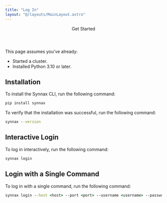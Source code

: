 ```yaml
---
title: "Log In"
layout: "@/layouts/MainLayout.astro"
---
```



<Header>
    <Header.Title>Get Started</Header.Title>
</Header>

This page assumes you've already:

-   Started a cluster.
-   Installed Python 3.10 or later.

## Installation

To install the Synnax CLI, run the following command:

```cmd
pip install synnax
```

To verify that the installation was successful, run the following command:

```cmd
synnax --version
```

## Interactive Login

To log in interactively, run the following command:

```cmd
synnax login
```

## Login with a Single Command

To log in with a single command, run the following command:

```cmd
synnax login --host <host> --port <port> --username <username> --password <password> --secure/--insecure
```
